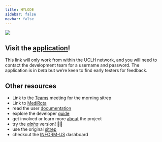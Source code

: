 ```yaml
---
title: HYLODE
sidebar: false
navbar: false
---
```


::: {.column-body}
[![](resources/flurry-small.jpeg)](http://172.16.149.202:6001/)
:::

::: {.callout-tip}
## Visit the [application](http://172.16.149.202:6001/)!
This link will only work from within the UCLH network, and you will need to contact the development team for a username and password. The application is in _beta_ but we're keen to find early testers for feedback.
:::

::: {.callout-note collapse=true appearance="default"}
## Other resources

- Link to the [Teams](https://teams.microsoft.com/l/meetup-join/19%3ameeting_YTNmMTY1NzMtNzhiMy00NTVmLWEwMWMtMGEwMDFjNTcxMDI2%40thread.v2/0?context=%7b%22Tid%22%3a%2237c354b2-85b0-47f5-b222-07b48d774ee3%22%2c%22Oid%22%3a%22611d63e1-4ee1-4298-9b6c-03f51abbf202%22%7d) meeting for the morning sitrep
- Link to [MediRota](https://uclhcc.medirota.com/)
- read the user [documentation](user/user.qmd)
- explore the developer [guide](developer/setup.qmd)
- get involved or learn more [about](about.qmd) the project
- try the [_alpha_](http://172.16.149.205:6101) version! 😬😱
- use the original [sitrep](http://uclvlddpragae08:5701/sitrep/T03)
- checkout the [INFORM-US](http://uclvlddpragae08:5703) dashboard

:::
